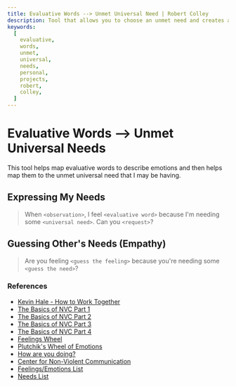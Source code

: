 ```yaml
---
title: Evaluative Words --> Unmet Universal Need | Robert Colley
description: Tool that allows you to choose an unmet need and creates a list of the potential unmet needs.
keywords:
  [
    evaluative,
    words,
    unmet,
    universal,
    needs,
    personal,
    projects,
    robert,
    colley,
  ]
---
```



# Evaluative Words --> Unmet Universal Needs

This tool helps map evaluative words to describe emotions and then helps map them to the unmet universal need that I may be having.

## Expressing My Needs

> When `<observation>`, I feel `<evaluative word>` because I'm needing some `<universal need>`. Can you `<request>`?

## Guessing Other's Needs (Empathy)

> Are you feeling `<guess the feeling>` because you're needing some `<guess the need>`?

<EvalWordsUniversalNeedsTool />

### References

- [Kevin Hale - How to Work Together](https://www.youtube.com/watch?v=30a5yFBd7Fo&t=2s)
- [The Basics of NVC Part 1](https://www.youtube.com/watch?v=QeDvYObYeiM)
- [The Basics of NVC Part 2](https://www.youtube.com/watch?v=HKMXa-jGpR0)
- [The Basics of NVC Part 3](https://www.youtube.com/watch?v=vwocdTwG4Ik)
- [The Basics of NVC Part 4](https://www.youtube.com/watch?v=RRfRnynwgQU)
- [Feelings Wheel](https://feelingswheel.com/)
- [Plutchik's Wheel of Emotions](https://www.6seconds.org/2025/02/06/plutchik-wheel-emotions/)
- [How are you doing?](https://pudding.cool/2022/12/emotion-wheel/activities/)
- [Center for Non-Violent Communication](https://www.cnvc.org/learn)
- [Feelings/Emotions List](https://static1.squarespace.com/static/5785b85b15d5dbb0fab56c26/t/5c4bf8ddcd836601cd0304b9/1548482781373/3.Feelings+List.pdf)
- [Needs List](https://static1.squarespace.com/static/5785b85b15d5dbb0fab56c26/t/5e41e77bae7d841bf59cc023/1581377403978/Needs+List-2020.pdf)
